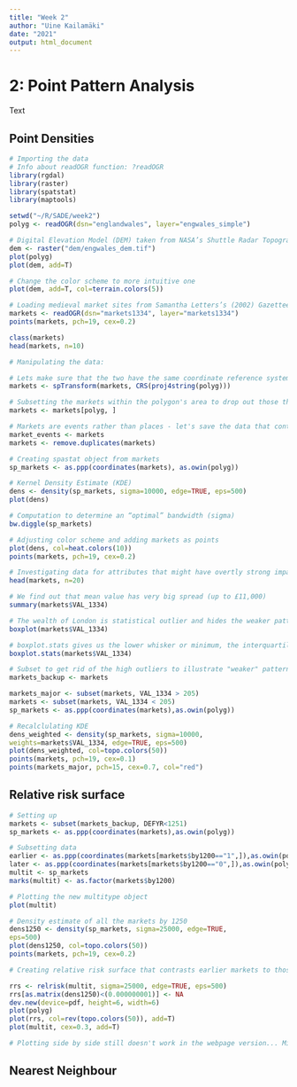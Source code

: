 ```yaml
---
title: "Week 2"
author: "Uine Kailamäki"
date: "2021"
output: html_document
---
```



# 2: Point Pattern Analysis

Text

## Point Densities

```r
# Importing the data
# Info about readOGR function: ?readOGR
library(rgdal)
library(raster)
library(spatstat)
library(maptools)

setwd("~/R/SADE/week2")
polyg <- readOGR(dsn="englandwales", layer="engwales_simple")

# Digital Elevation Model (DEM) taken from NASA’s Shuttle Radar Topography Mission data
dem <- raster("dem/engwales_dem.tif")
plot(polyg)
plot(dem, add=T)

# Change the color scheme to more intuitive one
plot(dem, add=T, col=terrain.colors(5))

# Loading medieval market sites from Samantha Letters’s (2002) Gazetteer of Markets and Fairs in England and Wales to 1516.
markets <- readOGR(dsn="markets1334", layer="markets1334")
points(markets, pch=19, cex=0.2)

class(markets)
head(markets, n=10)

# Manipulating the data: 

# Lets make sure that the two have the same coordinate reference system (CRS) by taking the polygon’s CRS and applying it to the markets.
markets <- spTransform(markets, CRS(proj4string(polyg)))

# Subsetting the markets within the polygon's area to drop out those that fall outside of its borders
markets <- markets[polyg, ]

# Markets are events rather than places - let's save the data that contains duplicates as "market_events" and then remove duplicates from "markets"
market_events <- markets
markets <- remove.duplicates(markets)

# Creating spastat object from markets
sp_markets <- as.ppp(coordinates(markets), as.owin(polyg))

# Kernel Density Estimate (KDE)
dens <- density(sp_markets, sigma=10000, edge=TRUE, eps=500)
plot(dens)

# Computation to determine an “optimal” bandwidth (sigma)
bw.diggle(sp_markets)

# Adjusting color scheme and adding markets as points
plot(dens, col=heat.colors(10))
points(markets, pch=19, cex=0.2)

# Investigating data for attributes that might have overtly strong impact 
head(markets, n=20)

# We find out that mean value has very big spread (up to £11,000)
summary(markets$VAL_1334)

# The wealth of London is statistical outlier and hides the weaker patterns in comparison
boxplot(markets$VAL_1334)

# boxplot.stats gives us the lower whisker or minimum, the interquartile range of the middle (the second and fourth values), the median (third value) and the upper whisker or maximum. 
boxplot.stats(markets$VAL_1334)

# Subset to get rid of the high outliers to illustrate "weaker" patterns, original data is saved as markets_backup
markets_backup <- markets

markets_major <- subset(markets, VAL_1334 > 205)
markets <- subset(markets, VAL_1334 < 205)
sp_markets <- as.ppp(coordinates(markets),as.owin(polyg))

# Recalclulating KDE
dens_weighted <- density(sp_markets, sigma=10000,
weights=markets$VAL_1334, edge=TRUE, eps=500)
plot(dens_weighted, col=topo.colors(50))
points(markets, pch=19, cex=0.1)
points(markets_major, pch=15, cex=0.7, col="red")

```

## Relative risk surface

```r
# Setting up
markets <- subset(markets_backup, DEFYR<1251)
sp_markets <- as.ppp(coordinates(markets),as.owin(polyg))

# Subsetting data
earlier <- as.ppp(coordinates(markets[markets$by1200=="1",]),as.owin(polyg))
later <- as.ppp(coordinates(markets[markets$by1200=="0",]),as.owin(polyg))
multit <- sp_markets
marks(multit) <- as.factor(markets$by1200)

# Plotting the new multitype object
plot(multit)

# Density estimate of all the markets by 1250
dens1250 <- density(sp_markets, sigma=25000, edge=TRUE,
eps=500)
plot(dens1250, col=topo.colors(50))
points(markets, pch=19, cex=0.2)

# Creating relative risk surface that contrasts earlier markets to those founded later

rrs <- relrisk(multit, sigma=25000, edge=TRUE, eps=500)
rrs[as.matrix(dens1250)<(0.000000001)] <- NA
dev.new(device=pdf, height=6, width=6)
plot(polyg)
plot(rrs, col=rev(topo.colors(50)), add=T)
plot(multit, cex=0.3, add=T)

# Plotting side by side still doesn't work in the webpage version... Might need to find other solutions for that!

```

## Nearest Neighbour

```r


```